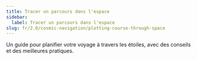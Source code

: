 ```yaml
---
title: Tracer un parcours dans l'espace
sidebar:
  label: Tracer un parcours dans l'espace
slug: fr/2.0/cosmic-navigation/plotting-course-through-space
---
```


Un guide pour planifier votre voyage à travers les étoiles, avec des conseils et des meilleures pratiques.
